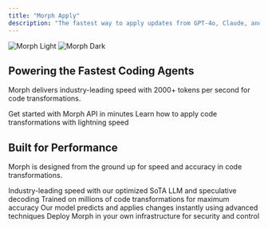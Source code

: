 ```yaml
---
title: "Morph Apply"
description: "The fastest way to apply updates from GPT-4o, Claude, and others into your files"
---
```


<img
  className="block dark:hidden"
  src="/images/diff-viewer.png"
  alt="Morph Light"
/>
<img
  className="hidden dark:block"
  src="/images/diff-viewer.png"
  alt="Morph Dark"
/>

## Powering the Fastest Coding Agents

Morph delivers industry-leading speed with 2000+ tokens per second for code transformations.

<CardGroup cols={2}>
  <Card
    title="Try Our API"
    icon="bolt"
    href="/quickstart"
  >
    Get started with Morph API in minutes
  </Card>
  <Card
    title="Apply Updates"
    icon="code"
    href="/api-reference/endpoint/create"
  >
    Learn how to apply code transformations with lightning speed
  </Card>
</CardGroup>

## Built for Performance

Morph is designed from the ground up for speed and accuracy in code transformations.

<CardGroup cols={2}>
  <Card
    title="2000+ Tokens/Second"
    icon="gauge-high"
    href="/quickstart"
  >
    Industry-leading speed with our optimized SoTA LLM and speculative decoding
  </Card>
  <Card
    title="Custom-Trained for Code"
    icon="brain"
    href="/api-reference/endpoint/get"
  >
    Trained on millions of code transformations for maximum accuracy
  </Card>
  <Card
    title="Speculative Decoding"
    icon="rocket"
    href="/api-reference/endpoint/webhook"
  >
    Our model predicts and applies changes instantly using advanced techniques
  </Card>
  <Card
    title="Self-Host Options"
    icon="server"
    href="/api-reference/endpoint/delete"
  >
    Deploy Morph in your own infrastructure for security and control
  </Card>
</CardGroup>
